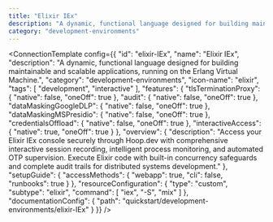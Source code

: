 ```yaml
---
title: "Elixir IEx"
description: "A dynamic, functional language designed for building maintainable and scalable applications, running on the Erlang Virtual Machine."
category: "development-environments"
---
```



<ConnectionTemplate config={{
  "id": "elixir-IEx",
  "name": "Elixir IEx",
  "description": "A dynamic, functional language designed for building maintainable and scalable applications, running on the Erlang Virtual Machine.",
  "category": "development-environments",
  "icon-name": "elixir",
  "tags": [
    "development",
    "interactive"
  ],
  "features": {
    "tlsTerminationProxy": {
      "native": false,
      "oneOff": true
    },
    "audit": {
      "native": false,
      "oneOff": true
    },
    "dataMaskingGoogleDLP": {
      "native": false,
      "oneOff": true
    },
    "dataMaskingMSPresidio": {
      "native": false,
      "oneOff": true
    },
    "credentialsOffload": {
      "native": false,
      "oneOff": true
    },
    "interactiveAccess": {
      "native": true,
      "oneOff": true
    }
  },
  "overview": {
    "description": "Access your Elixir IEx console securely through Hoop.dev with comprehensive interactive session recording, intelligent process monitoring, and automated OTP supervision. Execute Elixir code with built-in concurrency safeguards and complete audit trails for distributed systems development."
  },
  "setupGuide": {
    "accessMethods": {
      "webapp": true,
      "cli": false,
      "runbooks": true
    }
  },
  "resourceConfiguration": {
    "type": "custom",
    "subtype": "elixir",
    "command": [
      "iex",
      "-S",
      "mix"
    ]
  },
  "documentationConfig": {
    "path": "quickstart/development-environments/elixir-IEx"
  }
}} />


